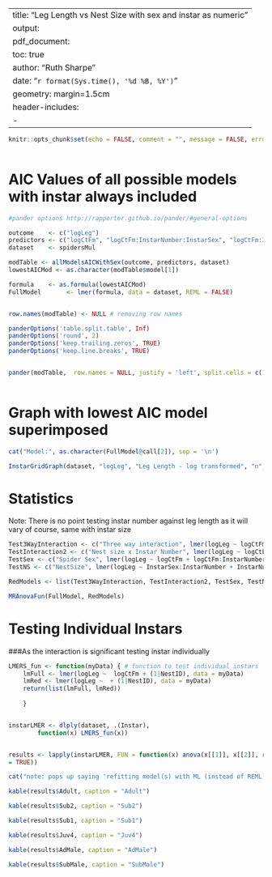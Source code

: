

---
title: "Leg Length vs Nest Size with sex and instar as numeric"
output:
  pdf_document:
    toc: true
author: "Ruth Sharpe"
date: "`r format(Sys.time(), '%d %B, %Y')`"
geometry: margin=1.5cm
header-includes:
    - \usepackage{caption}
---

\captionsetup[table]{labelformat=empty}

```{r docOptions, include = FALSE}
knitr::opts_chunk$set(echo = FALSE, comment = "", message = FALSE, error = FALSE)
	
```


AIC Values of all possible models with instar always included
====================

```{r AIC, results='asis',  echo = FALSE}
#pander options http://rapporter.github.io/pander/#general-options

outcome    <- c("logLeg")
predictors <- c("logCtFm", "logCtFm:InstarNumber:InstarSex", "logCtFm:InstarNumber", "InstarSex:InstarNumber", "InstarSex:logCtFm")
dataset    <- spidersMul

modTable <- allModelsAICWithSex(outcome, predictors, dataset)
lowestAICMod <- as.character(modTable$model[1])

formula    <- as.formula(lowestAICMod)
FullModel       <- lmer(formula, data = dataset, REML = FALSE)


row.names(modTable) <- NULL # removing row names

panderOptions('table.split.table', Inf)
panderOptions('round', 2)
panderOptions('keep.trailing.zeros', TRUE)
panderOptions('keep.line.breaks', TRUE)


pander(modTable,  row.names = NULL, justify = 'left', split.cells = c(1, 2, 61, 2))
	
```



Graph with lowest AIC model superimposed
====================
 

```{r Graph, fig.height=7, fig.width=13}


cat("Model:", as.character(FullModel@call[2]), sep = '\n')

InstarGridGraph(dataset, "logLeg", "Leg Length - log transformed", "n", "", FullModel)

```

\pagebreak


Statistics
====================
Note: There is no point testing instar number against leg length as it will vary of course, same with instar size


```{r Stats,  results='asis', echo = FALSE, comment = "", message = FALSE}



Test3WayInteraction <- c("Three way interaction", lmer(logLeg ~ logCtFm + logCtFm:InstarNumber + InstarSex:InstarNumber + InstarNumber + InstarSex +  (1|NestID)   + (1|NestID)  , data = dataset, REML = FALSE))
TestInteraction2 <- c("Nest size x Instar Number", lmer(logLeg ~ logCtFm  + logCtFm:InstarNumber + InstarNumber + InstarSex +  (1|NestID), data = dataset, REML = FALSE))
TestSex <- c("Spider Sex", lmer(logLeg ~ logCtFm + logCtFm:InstarNumber + InstarNumber  +  (1|NestID), data = dataset, REML = FALSE))
TestNS <- c("NestSize", lmer(logLeg ~ InstarSex:InstarNumber + InstarNumber + InstarSex +  (1|NestID)  , data = dataset, REML = FALSE))

RedModels <- list(Test3WayInteraction, TestInteraction2, TestSex, TestNS)

MRAnovaFun(FullModel, RedModels)

```
\pagebreak

Testing Individual Instars
====================
###As the interaction is significant testing instar individually



```{r IndInstars,  results='asis', echo = FALSE, comment = "", tab.cap = NULL, message = FALSE, warning = FALSE, hold = TRUE}


LMERS_fun <- function(myData) { # function to test individual instars 	
    lmFull <- lmer(logLeg ~  logCtFm + (1|NestID), data = myData)
    lmRed <- lmer(logLeg ~  + (1|NestID), data = myData)
    return(list(lmFull, lmRed))
	
    }


instarLMER <- dlply(dataset, .(Instar),        
		function(x) LMERS_fun(x))


results <- lapply(instarLMER, FUN = function(x) anova(x[[1]], x[[2]], refit
= TRUE))

cat("note: pops up saying 'refitting model(s) with ML (instead of REML)'", "but if make anova refit = FALSE results don't make sense", sep = '\n')

kable(results$Adult, caption = "Adult")

kable(results$Sub2, caption = "Sub2")

kable(results$Sub1, caption = "Sub1")

kable(results$Juv4, caption = "Juv4")

```

\pagebreak


```{r IndInstars2,  results='asis', echo = FALSE, comment = "", tab.cap = NULL, message = FALSE, warning = FALSE, hold = TRUE}

kable(results$AdMale, caption = "AdMale")

kable(results$SubMale, caption = "SubMale")
	
```







